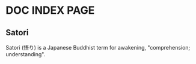 # DOC INDEX PAGE

## Satori

Satori (悟り) is a Japanese Buddhist term for awakening, "comprehension; understanding".
